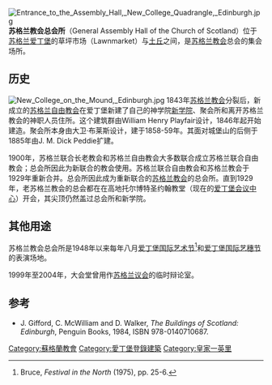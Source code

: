 [[File:Entrance_to_the_Assembly_Hall,_New_College_Quadrangle,_Edinburgh.jpg|thumb]]
'''苏格兰教会总会所'''（General Assembly Hall of the Church of Scotland）位于[[苏格兰|苏格兰]][[爱丁堡|爱丁堡]]的草坪市场（Lawnmarket）与[[土丘|土丘]]之间，是[[苏格兰教会|苏格兰教会]]总会的集会场所。

==历史==
[[File:New_College_on_the_Mound,_Edinburgh.jpg|thumb]]
1843年[[苏格兰教会|苏格兰教会]]分裂后，新成立的[[苏格兰自由教会|苏格兰自由教会]]在爱丁堡新建了自己的神学院[[新学院_(爱丁堡大学)|新学院]]、聚会所和离开苏格兰教会的神职人员住所。这个建筑群由William Henry Playfair设计，1846年起开始建造。聚会所本身由大卫·布莱斯设计，建于1858-59年。其面对城堡山的后侧于1885年由J. M. Dick Peddie扩建。

1900年，苏格兰联合长老教会和苏格兰自由教会大多数联合成立苏格兰联合自由教会；总会所因此为新联合的教会使用。苏格兰联合自由教会和苏格兰教会于1929年重新合并。总会所因此成为重新联合的[[苏格兰教会|苏格兰教会]]的总会所。直到1929年，老苏格兰教会的总会都在在高地托尔博特圣约翰教堂（现在的[[爱丁堡会议中心|爱丁堡会议中心]]）开会，其尖顶仍然盖过总会所和新学院。

==其他用途==
苏格兰教会总会所是1948年以来每年八月[[爱丁堡国际艺术节|爱丁堡国际艺术节]]<ref>Bruce, ''Festival in the North'' (1975), pp. 25-6.</ref>和[[爱丁堡国际艺穗节|爱丁堡国际艺穗节]]的表演场地。

1999年至2004年，大会堂曾用作[[苏格兰议会|苏格兰议会]]的临时辩论室。

==参考==
{{Reflist}}
*J. Gifford, C. McWilliam and D. Walker, ''The Buildings of Scotland: Edinburgh'', Penguin Books, 1984, ISBN 978-0140710687.
{{coord|55|56|59|N|3|11|42|W|type:landmark_region:GB|display=title}}

[[Category:蘇格蘭教會|Category:蘇格蘭教會]]
[[Category:愛丁堡登錄建築|Category:愛丁堡登錄建築]]
[[Category:皇家一英里|Category:皇家一英里]]
